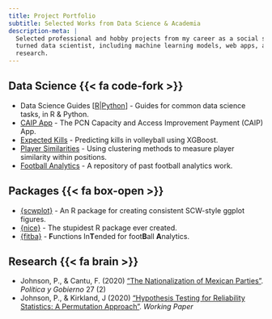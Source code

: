 ```yaml
---
title: Project Portfolio
subtitle: Selected Works from Data Science & Academia
description-meta: |
  Selected professional and hobby projects from my career as a social scientist
  turned data scientist, including machine learning models, web apps, and academic
  research.
---
```


## Data Science  {{< fa code-fork >}}

- Data Science Guides [[R](https://r-data-science-guides.netlify.app/)|[Python](https://python-data-science-guides.netlify.app/)] - Guides for common data science tasks, in R & Python.
- [CAIP App](https://0195527d-3bc5-1025-fd07-35ef0a9dd189.share.connect.posit.cloud) - The PCN Capacity and Access Improvement Payment (CAIP) App.
- [Expected Kills](https://github.com/Paulj1989/expected-kills) - Predicting kills in volleyball using XGBoost.
- [Player Similarities](https://github.com/Paulj1989/player-similarities) - Using clustering methods to measure player similarity within positions.
- [Football Analytics](https://github.com/Paulj1989/football-analytics) - A repository of past football analytics work.

## Packages {{< fa box-open >}}

- [{scwplot}](https://nhs-south-central-and-west.github.io/scwplot/) - An R package for creating consistent SCW-style ggplot figures.
- [{nice}](https://paulj1989.github.io/nice/) - The stupidest R package ever created.
- [{fitba}](https://paulj1989.github.io/fitba/) - **F**unctions In**T**ended for foot**B**all **A**nalytics.

## Research  {{< fa brain >}}

- Johnson, P., & Cantu, F. (2020) ["The Nationalization of Mexican Parties"](https://www.dropbox.com/s/hziiab4k4u8im6p/Johnson%20%26%20Cantu%20%282020%29%20-%20The%20Nationalization%20of%20Mexican%20Parties.pdf?dl=0). _Política y Gobierno_ 27 (2)
- Johnson, P., & Kirkland, J (2020) ["Hypothesis Testing for Reliability Statistics: A Permutation Approach"](https://www.dropbox.com/s/d7eqv5hxl2ycne6/Johnson%20%26%20Kirkland%20-%20Hypothesis%20Testing%20for%20Reliability%20Statistics.pdf?dl=0). _Working Paper_
